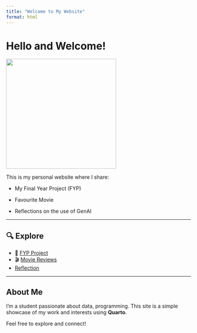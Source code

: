 ```yaml
---
title: "Welcome to My Website"
format: html
---
```


# Hello and Welcome!
<img src="Krusty_doll.jpg" width="300" />

This is my personal website where I share:

- My Final Year Project (FYP)

- Favourite Movie 

- Reflections on the use of GenAI

---

## 🔍 Explore

- 📁 [FYP Project](FYP_project.qmd)
- 🎬 [Movie Reviews](movies.qmd)
- [Reflection](Reflection_on_the_use_of_GenAI.qmd)

---

## About Me

I'm a student passionate about data, programming.
This site is a simple showcase of my work and interests using **Quarto**.

Feel free to explore and connect!


